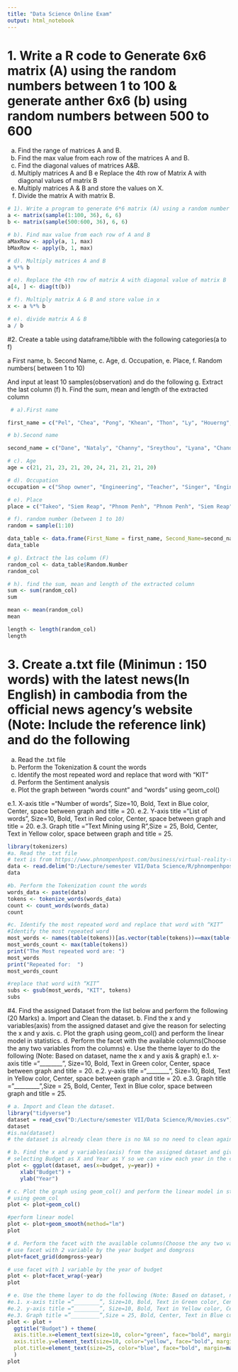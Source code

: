 ```yaml
---
title: "Data Science Online Exam"
output: html_notebook
---
```


# 1. Write a R code to Generate 6x6 matrix (A) using the random numbers between 1 to 100 & generate anther 6x6 (b) using random numbers between 500 to 600

 a. Find the range of matrices A and B.
 b. Find the max value from each row of the matrices A and B.
 c. Find the diagonal values of matrices A&B.
 d. Multiply matrices A and B
 e Replace the 4th row of Matrix A with diagonal values of matrix B
 f. Multiply matrices A & B and store the values on X.
 g. Divide the matrix A with matrix B.

```r
# 1). Write a program to generate 6*6 matrix (A) using a random number between 1 to 100 and another one (B) from 500 to 600
a <- matrix(sample(1:100, 36), 6, 6)
b <- matrix(sample(500:600, 36), 6, 6)

```
```r
# b). Find max value from each row of A and B
aMaxRow <- apply(a, 1, max)
bMaxRow <- apply(b, 1, max)

```
```r
# d). Multiply matrices A and B
a %*% b
```

```r
# e). Replace the 4th row of matrix A with diagonal value of matrix B
a[4, ] <- diag(t(b))
```

```r
# f). Multiply matrix A & B and store value in x
x <- a %*% b
```


```r
# e). divide matrix A & B
a / b
```

#2. Create a table using dataframe/tibble with the following categories(a to f) 
 
a First name,
b. Second Name,
c. Age,
d. Occupation,
e. Place,
f. Random numbers( between 1 to 10)

And input at least 10 samples(observation) and do the following
 g. Extract the last column (f)
 h. Find the sum, mean and length of the extracted column
 
```r
 # a).First name

first_name = c("Pel", "Chea", "Pong", "Khean", "Thon", "Ly", "Houerng", "Sun", "Daro", "Ty")


``` 


```r
# b).Second name

second_name = c("Dane", "Nataly", "Channy", "Sreythou", "Lyana", "Chandara", "Hen", "Jenny", "Dalya", "Leapheng")

```

```r
# c). Age
age = c(21, 21, 23, 21, 20, 24, 21, 21, 21, 20)

```

```r
# d). Occupation 
occupation = c("Shop owner", "Engineering", "Teacher", "Singer", "Engineering", "Shop owner", "Teacher", "Business Advisor", "Trip Advisor", "Shop owner")

```

```r
# e). Place
place = c("Takeo", "Siem Reap", "Phnom Penh", "Phnom Penh", "Siem Reap", "Banteay Meanchey", "Kirirom", "Phnom Penh", "Kirirom", "Phnom Penh")

```

```r
# f). random number (between 1 to 10)
random = sample(1:10)

data_table <- data.frame(First_Name = first_name, Second_Name=second_name, Age = age, Occupation = occupation, Place = place, Random_Number = random)
data_table

```


```r
# g). Extract the las column (F)
random_col <- data_table$Random.Number
random_col

```


```r
# h). find the sum, mean and length of the extracted column
sum <- sum(random_col)
sum

mean <- mean(random_col)
mean

length <- length(random_col)
length
```

# 3. Create a.txt file (Minimun : 150 words) with the latest news(In English) in cambodia from the official news agency's website (Note: Include the reference link) and do the following

 a. Read the .txt file
 b. Perform the Tokenization & count the words
 c. Identify the most repeated word and replace that word with “KIT”
 d. Perform the Sentiment analysis
 e. Plot the graph between “words count” and “words” using geom_col()

e.1. X-axis title =“Number of words”, Size=10, Bold, Text in Blue color, Center, space between graph and title = 20.
	e.2. Y-axis title =“List of words”, Size=10, Bold, Text in Red color, Center, space between graph and title = 20.
	e.3. Graph title =”Text Mining using R”,Size = 25, Bold, Center, Text in Yellow color, space between graph and title = 25.



 
```r
library(tokenizers)
#a. Read the .txt file
# text is from https://www.phnompenhpost.com/business/virtual-reality-tech-catching-eyes-local-businesses
data <- read.delim("D:/Lecture/semester VII/Data Science/R/phnompenhpost.txt")
data

#b. Perform the Tokenization count the words
words_data <- paste(data)
tokens <- tokenize_words(words_data)
count <- count_words(words_data)
count

#c. Identify the most repeated word and replace that word with “KIT”
#Identify the most repeated word
most_words <- names(table(tokens))[as.vector(table(tokens))==max(table(tokens))]
most_words_count <- max(table(tokens))
print("The Most repeated word are: ")
most_words
print("Repeated for:  ")
most_words_count

#replace that word with “KIT”
subs <- gsub(most_words, "KIT", tokens)
subs

```




#4. Find the assigned Dataset from the list below and perform the following (20 Marks)
a. Import and Clean the dataset.
b. Find the x and y variables(axis) from the assigned dataset and give the reason for
selecting the x and y axis.
c. Plot the graph using geom_col() and perform the linear model in statistics.
d. Perform the facet with the available columns(Choose the any two variables from the
columns)
e. Use the theme layer to do the following (Note: Based on dataset, name the x and y axis &amp;
graph)
e.1. x-axis title =“________”, Size=10, Bold, Text in Green color, Center, space
between graph and title = 20.
e.2. y-axis title =“________”, Size=10, Bold, Text in Yellow color, Center, space
between graph and title = 20.
e.3. Graph title =”_________”,Size = 25, Bold, Center, Text in Blue color, space
between graph and title = 25.


```r
# a. Import and Clean the dataset.
library("tidyverse")
dataset = read_csv("D:/Lecture/semester VII/Data Science/R/movies.csv")
dataset
#is.na(dataset)
# the dataset is already clean there is no NA so no need to clean again.

# b. Find the x and y variables(axis) from the assigned dataset and give the reason for
# selecting Budget as X and Year as Y so we can view each year in the column graph that may easy to understand.
plot <- ggplot(dataset, aes(x=budget, y=year)) + 
    xlab("Budget") +
    ylab("Year")

# c. Plot the graph using geom_col() and perform the linear model in statistics.
# using geom_col
plot <- plot+geom_col()

#perform linear model
plot <- plot+geom_smooth(method="lm")
plot

# d. Perform the facet with the available columns(Choose the any two variables from the columns)
# use facet with 2 variable by the year budget and domgross
plot+facet_grid(domgross~year)

# use facet with 1 variable by the year of budget
plot <- plot+facet_wrap(~year)
plot

# e. Use the theme layer to do the following (Note: Based on dataset, name the x and y axis graph)
#e.1. x-axis title =“________”, Size=10, Bold, Text in Green color, Center, space between graph and title = 20.
#e.2. y-axis title =“________”, Size=10, Bold, Text in Yellow color, Center, space between graph and title = 20.
#e.3. Graph title =”_________”,Size = 25, Bold, Center, Text in Blue color, space between graph and title = 25.
plot <- plot +
  ggtitle("Budget") + theme(
  axis.title.x=element_text(size=10, color="green", face="bold", margin=margin(t=20,r=20,b=0,l=0)),
  axis.title.y=element_text(size=10, color="yellow", face="bold", margin=margin(t=0,r=20,b=0,l=20)),
  plot.title=element_text(size=25, color="blue", face="bold", margin=margin(t=25,r=0,b=25,l=0))
  )
plot
```


 
 
 
 
 
 
 
 
 
 
 
 
 
 
 
 
 
 
 
 
 
 
 
 
 
 
 
 
 
 
 
 
 
 
 
 
 
 
 
 
